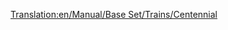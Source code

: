 [[Translation:en/Manual/Base Set/Trains/Centennial]]
{{ru/Поезда|Image=[[File:en/Centennial.png]]
|Name=Centennial
|Cost=£ 35156 (1757800 р.)
|Speed=112 км/ч (70 миль/ч)
|Weight=207 т
|Power=6600 л.с. (4924 кВт)
|Annual=£ 2361 (118050 р.)
|Designed=1972
|Lifespan=22
|Capacity=нет
|Description=Самый мощный локомотив обычных железных дорог в тропическом климате.
|Real-life=Centennial был реальным локомотивом, специально построенным для [http://ru.wikipedia.org/wiki/Union_Pacific_Railroad Union Pacific Railroad]. Его название происходит от празднования 100-летия [http://en.wikipedia.org/wiki/Golden_spike Golden Spike].

В реальности Centennial были спроектированы возить товарные поезда на тех же линиях, что и [http://ru.wikipedia.org/wiki/Union_Pacific_Big_Boy Big Boy]. Когда в 1969 году начались их поставки для Union Pacific, они получили наименование Класс 6900, а также производственное наименование [http://ru.wikipedia.org/wiki/EMD_DDA40X DDA40X]. Неофициально их прозвали Big Boy 2 (не путать со второй серией поставок реальных Big Boy, которые так же назывались Big Boy 2 из-за незначительных изменений в дизайне).

Это самые большие когда-либо построенные тепловозы, их масса 270т (что слишком много для обработки в TTD, так что они стали легче в игре). Они были сделаны на одной раме (возможно, самый длинный когда-либо построенный однорамный локомотив) и имели впечатляющую длину 30м от сцепки до сцепки. Изнутри это были фактически два локомотива, каждый из которых имел один дизельный двигатель V-16, который тянул одну тележку. Это не было необычным дизайном в 1960-х (или ранее, в этом отношении), что сделало возможным продолжение движения на одном двигателе, даже если другой сломался (другой знаменитый локомотив, использующий эту идею - English Deltic. Локомотив состоял из двух тележек, каждая из которых имела 4 ведущие оси.

В то время, как этот огромный дизайн давал  локомотиву большую мощность, за это пришлось заплатить. Четырёхосные тележки трудно удерживались в колее, особенно на поворотах, где они выдавливали рельсы в стороны, успешно увеличивая ширину колеи (это обычная проблема и для паровозов тоже). Так как ведущей тележке всегда труднее удержаться в колее (следующая за ней подтягивается в направлении колеи первой), часто использовали ещё один локомотив поменьше перед Centennial. Наличие двух дизельных двигателей также означало, что если у одного из них возникнут проблемы, то весь тепловоз надо было отправлять в ремонт (в то время, как если использовалось два локомотива с одним двигателем у каждого, то один из них можно было использовать, когда другой был сломан).

Когда в районе 1980 года с помощью технологий решили проблемы, связанные с управлением несколькими локомотивами из одной кабины, умерла вся идея иметь два двигателя на одной раме для избежания использования таких систем, и Centennial были списаны. Сегодня только один из сорока семи Centennial остался на службе.

[http://www.steamlocomotive.com/centennials/ Описание реального локомотива Centennial]
}}